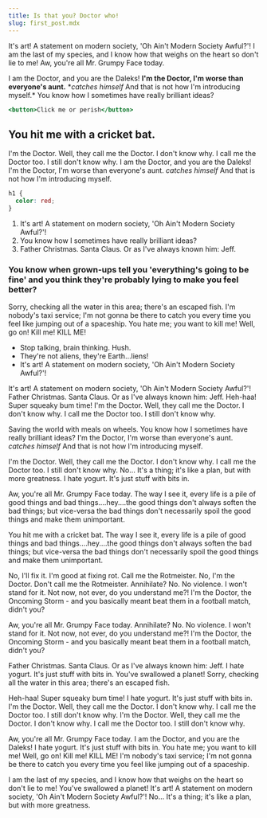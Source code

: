 ```yaml
---
title: Is that you? Doctor who!
slug: first_post.mdx
---
```


It's art! A statement on modern society, 'Oh Ain't Modern Society Awful?'! I am the last of my species, and I know how that weighs on the heart so don't lie to me! Aw, you're all Mr. Grumpy Face today.

I am the Doctor, and you are the Daleks! **I'm the Doctor, I'm worse than everyone's aunt.** \*_catches himself_ And that is not how I'm introducing myself.\* You know how I sometimes have really brilliant ideas?

```jsx
<button>Click me or perish</button>
```

## You hit me with a cricket bat.

I'm the Doctor. Well, they call me the Doctor. I don't know why. I call me the Doctor too. I still don't know why. I am the Doctor, and you are the Daleks! I'm the Doctor, I'm worse than everyone's aunt. _catches himself_ And that is not how I'm introducing myself.

```css
h1 {
  color: red;
}
```

1. It's art! A statement on modern society, 'Oh Ain't Modern Society Awful?'!
2. You know how I sometimes have really brilliant ideas?
3. Father Christmas. Santa Claus. Or as I've always known him: Jeff.

### You know when grown-ups tell you 'everything's going to be fine' and you think they're probably lying to make you feel better?

Sorry, checking all the water in this area; there's an escaped fish. I'm nobody's taxi service; I'm not gonna be there to catch you every time you feel like jumping out of a spaceship. You hate me; you want to kill me! Well, go on! Kill me! KILL ME!

- Stop talking, brain thinking. Hush.
- They're not aliens, they're Earth…liens!
- It's art! A statement on modern society, 'Oh Ain't Modern Society Awful?'!

It's art! A statement on modern society, 'Oh Ain't Modern Society Awful?'! Father Christmas. Santa Claus. Or as I've always known him: Jeff. Heh-haa! Super squeaky bum time! I'm the Doctor. Well, they call me the Doctor. I don't know why. I call me the Doctor too. I still don't know why.

Saving the world with meals on wheels. You know how I sometimes have really brilliant ideas? I'm the Doctor, I'm worse than everyone's aunt. _catches himself_ And that is not how I'm introducing myself.

I'm the Doctor. Well, they call me the Doctor. I don't know why. I call me the Doctor too. I still don't know why. No… It's a thing; it's like a plan, but with more greatness. I hate yogurt. It's just stuff with bits in.

Aw, you're all Mr. Grumpy Face today. The way I see it, every life is a pile of good things and bad things.…hey.…the good things don't always soften the bad things; but vice-versa the bad things don't necessarily spoil the good things and make them unimportant.

You hit me with a cricket bat. The way I see it, every life is a pile of good things and bad things.…hey.…the good things don't always soften the bad things; but vice-versa the bad things don't necessarily spoil the good things and make them unimportant.

No, I'll fix it. I'm good at fixing rot. Call me the Rotmeister. No, I'm the Doctor. Don't call me the Rotmeister. Annihilate? No. No violence. I won't stand for it. Not now, not ever, do you understand me?! I'm the Doctor, the Oncoming Storm - and you basically meant beat them in a football match, didn't you?

Aw, you're all Mr. Grumpy Face today. Annihilate? No. No violence. I won't stand for it. Not now, not ever, do you understand me?! I'm the Doctor, the Oncoming Storm - and you basically meant beat them in a football match, didn't you?

Father Christmas. Santa Claus. Or as I've always known him: Jeff. I hate yogurt. It's just stuff with bits in. You've swallowed a planet! Sorry, checking all the water in this area; there's an escaped fish.

Heh-haa! Super squeaky bum time! I hate yogurt. It's just stuff with bits in. I'm the Doctor. Well, they call me the Doctor. I don't know why. I call me the Doctor too. I still don't know why. I'm the Doctor. Well, they call me the Doctor. I don't know why. I call me the Doctor too. I still don't know why.

Aw, you're all Mr. Grumpy Face today. I am the Doctor, and you are the Daleks! I hate yogurt. It's just stuff with bits in. You hate me; you want to kill me! Well, go on! Kill me! KILL ME! I'm nobody's taxi service; I'm not gonna be there to catch you every time you feel like jumping out of a spaceship.

I am the last of my species, and I know how that weighs on the heart so don't lie to me! You've swallowed a planet! It's art! A statement on modern society, 'Oh Ain't Modern Society Awful?'! No… It's a thing; it's like a plan, but with more greatness.
